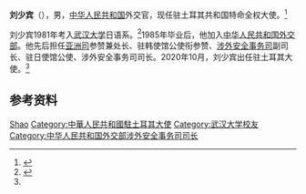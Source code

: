 '''刘少宾'''（{{bd|1963年|8月|}}），男，[[中华人民共和国|中华人民共和国]]外交官，现任驻土耳其共和国特命全权大使。<ref name="tr-cv">{{Cite web|title=大使简历|url=http://tr.china-embassy.org/chn/dsxxs/dsjl/|accessdate=2021-02-14|work=中华人民共和国驻土耳其共和国大使馆|archive-date=2020-11-26|archive-url=https://web.archive.org/web/20201126113054/http://tr.china-embassy.org/chn/dsxxs/dsjl/}}</ref>

刘少宾1981年考入[[武汉大学|武汉大学]]日语系。<ref>{{Cite web |title=武汉大学日本校友会成立 |url=https://alumni.whu.edu.cn/info/1048/11798.htm |accessdate=2021-04-08 |date=2017-05-25 |publisher=武汉大学校友会 |archive-date=2020-06-06 |archive-url=https://web.archive.org/web/20200606113831/https://alumni.whu.edu.cn/info/1048/11798.htm }}</ref>1985年毕业后，他加入[[中华人民共和国外交部|中华人民共和国外交部]]。他先后担任[[中华人民共和国外交部亚洲司|亚洲司]]参赞兼处长、驻韩使馆公使衔参赞、[[中华人民共和国外交部涉外安全事务司|涉外安全事务司]]副司长、驻日使馆公使、涉外安全事务司司长。2020年10月，刘少宾出任驻土耳其大使。<ref name="tr-cv"/>

== 参考资料 ==
{{reflist}}

{{start box}}
{{s-dip}}
{{succession box|[[邓励|邓励]]|现任|[[中国驻土耳其大使列表|中华人民共和国驻土耳其大使]]|2020年10月－}}
{{end box}}
{{Authority control}}
{{DEFAULTSORT:Liu刘}}
[[Category:刘姓|Shao]]
[[Category:中華人民共和國駐土耳其大使|Category:中華人民共和國駐土耳其大使]]
[[Category:武汉大学校友|Category:武汉大学校友]]
[[Category:中华人民共和国外交部涉外安全事务司司长|Category:中华人民共和国外交部涉外安全事务司司长]]

{{中国人物小作品}}